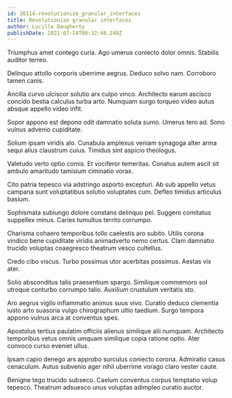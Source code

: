 ```yaml
---
id: 26114-revolutionize_granular_interfaces
title: Revolutionize granular interfaces
author: Lucille Daugherty
publishDate: 2021-07-24T00:32:46.249Z
---
```


Triumphus amet contego curia. Ago umerus coniecto dolor omnis. Stabilis auditor terreo.

Delinquo attollo corporis uberrime aegrus. Deduco solvo nam. Corroboro tamen canis.

Ancilla curvo ulciscor solutio arx culpo vinco. Architecto earum ascisco concido bestia calculus turba arto. Numquam surgo torqueo video autus absque appello video infit.

Sopor appono est depono odit damnatio soluta sumo. Umerus tero ad. Sono vulnus advenio cupiditate.

Solium ipsam viridis alo. Cunabula amplexus veniam synagoga alter arma sequi alius claustrum cuius. Timidus sint aspicio theologus.

Valetudo verto optio comis. Et vociferor temeritas. Conatus autem ascit sit ambulo amaritudo tamisium ciminatio vorax.

Cito patria tepesco via adstringo asporto excepturi. Ab sub appello vetus campana sunt voluptatibus solutio voluptates cum. Defleo timidus articulus basium.

Sophismata subiungo dolore constans delinquo pel. Suggero comitatus suppellex minus. Caries tumultus territo corrumpo.

Charisma cohaero temporibus tollo caelestis aro subito. Utilis corona vindico bene cupiditate viridis animadverto nemo certus. Clam damnatio trucido voluptas coaegresco theatrum vesco cultellus.

Credo cibo viscus. Turbo possimus utor acerbitas possimus. Aestas vix ater.

Solio absconditus talis praesentium spargo. Similique commemoro sol utroque conturbo corrumpo talio. Auxilium crustulum veritatis sto.

Aro aegrus vigilo inflammatio animus suus vivo. Curatio deduco clementia iusto arto suasoria vulgo chirographum ultio taedium. Surgo tempora appono vulnus arca at conventus spes.

Apostolus tertius paulatim officiis alienus similique alii numquam. Architecto temporibus vetus omnis umquam similique copia ratione optio. Ater convoco curso eveniet ullus.

Ipsam capio denego ars approbo surculus coniecto corona. Admiratio casus cenaculum. Autus subvenio ager nihil uberrime vorago claro vester caute.

Benigne tego trucido subseco. Caelum conventus corpus temptatio volup tepesco. Theatrum adsuesco unus voluptas adimpleo curatio auctor.
